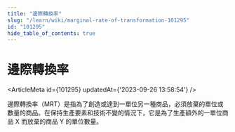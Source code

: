 ```yaml
---
title: "邊際轉換率"
slug: "/learn/wiki/marginal-rate-of-transformation-101295"
id: "101295"
hide_table_of_contents: true
---
```



# 邊際轉換率

<ArticleMeta id={101295} updatedAt={'2023-09-26 13:58:54'} />
<div className='border-solid border-b border-t-0 my-4 border-[var(--ifm-color-gray-300)]' />

邊際轉換率（MRT）是指為了創造或達到一單位另一種商品，必須放棄的單位或數量的商品。在保持生產要素和技術不變的情況下，它是為了生產額外的一單位商品 X 而放棄的商品 Y 的單位數量。
